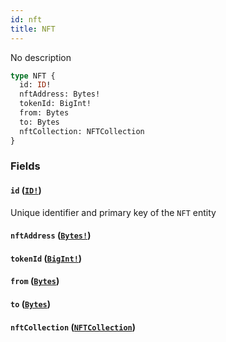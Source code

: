 ```yaml
---
id: nft
title: NFT
---
```


No description

```graphql
type NFT {
  id: ID!
  nftAddress: Bytes!
  tokenId: BigInt!
  from: Bytes
  to: Bytes
  nftCollection: NFTCollection
}
```

### Fields

#### `id` ([`ID!`](/schema/scalars/id))

Unique identifier and primary key of the `NFT` entity

#### `nftAddress` ([`Bytes!`](/schema/scalars/bytes))

#### `tokenId` ([`BigInt!`](/schema/scalars/big-int))

#### `from` ([`Bytes`](/schema/scalars/bytes))

#### `to` ([`Bytes`](/schema/scalars/bytes))

#### `nftCollection` ([`NFTCollection`](/schema/objects/nft-collection))
